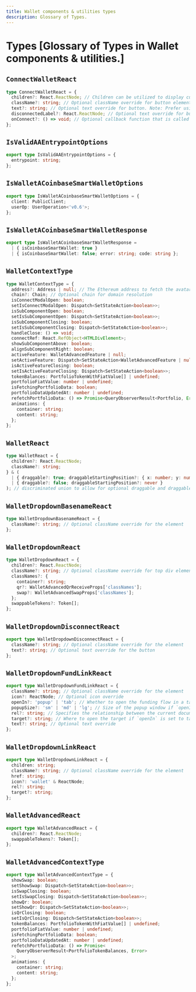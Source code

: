 ```yaml
---
title: Wallet components & utilities types
description: Glossary of Types.
---
```


# Types [Glossary of Types in Wallet components & utilities.]

## `ConnectWalletReact`

```ts
type ConnectWalletReact = {
  children?: React.ReactNode; // Children can be utilized to display customized content when the wallet is connected.
  className?: string; // Optional className override for button element
  text?: string; // Optional text override for button. Note: Prefer using `disconnectedLabel` prop instead as this will be deprecated in a future version.
  disconnectedLabel?: React.ReactNode; // Optional text override for button.
  onConnect?: () => void; // Optional callback function that is called when the wallet is connected. Can be used to trigger SIWE prompts or other actions.
};
```

## `IsValidAAEntrypointOptions`

```ts
export type IsValidAAEntrypointOptions = {
  entrypoint: string;
};
```

## `IsWalletACoinbaseSmartWalletOptions`

```ts
export type IsWalletACoinbaseSmartWalletOptions = {
  client: PublicClient;
  userOp: UserOperation<'v0.6'>;
};
```

## `IsWalletACoinbaseSmartWalletResponse`

```ts
export type IsWalletACoinbaseSmartWalletResponse =
  | { isCoinbaseSmartWallet: true }
  | { isCoinbaseSmartWallet: false; error: string; code: string };
```

## `WalletContextType`

```ts
type WalletContextType = {
  address?: Address | null; // The Ethereum address to fetch the avatar and name for.
  chain?: Chain; // Optional chain for domain resolution
  isConnectModalOpen: boolean;
  setIsConnectModalOpen: Dispatch<SetStateAction<boolean>>;
  isSubComponentOpen: boolean;
  setIsSubComponentOpen: Dispatch<SetStateAction<boolean>>;
  isSubComponentClosing: boolean;
  setIsSubComponentClosing: Dispatch<SetStateAction<boolean>>;
  handleClose: () => void;
  connectRef: React.RefObject<HTMLDivElement>;
  showSubComponentAbove: boolean;
  alignSubComponentRight: boolean;
  activeFeature: WalletAdvancedFeature | null;
  setActiveFeature: Dispatch<SetStateAction<WalletAdvancedFeature | null>>;
  isActiveFeatureClosing: boolean;
  setIsActiveFeatureClosing: Dispatch<SetStateAction<boolean>>;
  tokenBalances: PortfolioTokenWithFiatValue[] | undefined;
  portfolioFiatValue: number | undefined;
  isFetchingPortfolioData: boolean;
  portfolioDataUpdatedAt: number | undefined;
  refetchPortfolioData: () => Promise<QueryObserverResult<Portfolio, Error>>;
  animations: {
    container: string;
    content: string;
  };
};
```

## `WalletReact`

```ts
type WalletReact = {
  children?: React.ReactNode;
  className?: string;
} & (
  | { draggable?: true; draggableStartingPosition?: { x: number; y: number } }
  | { draggable?: false; draggableStartingPosition?: never }
); // discriminated union to allow for optional draggable and draggableStartingPosition
```

## `WalletDropdownBasenameReact`

```ts
type WalletDropdownBasenameReact = {
  className?: string; // Optional className override for the element
};
```

## `WalletDropdownReact`

```ts
type WalletDropdownReact = {
  children?: React.ReactNode;
  className?: string; // Optional className override for top div element;
  classNames?: {
    container?: string;
    qr?: WalletAdvancedQrReceiveProps['classNames'];
    swap?: WalletAdvancedSwapProps['classNames'];
  };
  swappableTokens?: Token[];
};
```

## `WalletDropdownDisconnectReact`

```ts
export type WalletDropdownDisconnectReact = {
  className?: string; // Optional className override for the element
  text?: string; // Optional text override for the button
};
```

## `WalletDropdownFundLinkReact`

```ts
export type WalletDropdownFundLinkReact = {
  className?: string; // Optional className override for the element
  icon?: ReactNode; // Optional icon override
  openIn?: 'popup' | 'tab'; // Whether to open the funding flow in a tab or a popup window
  popupSize?: 'sm' | 'md' | 'lg'; // Size of the popup window if `openIn` is set to `popup`
  rel?: string; // Specifies the relationship between the current document and the linked document
  target?: string; // Where to open the target if `openIn` is set to tab
  text?: string; // Optional text override
};
```

## `WalletDropdownLinkReact`

```ts
export type WalletDropdownLinkReact = {
  children: string;
  className?: string; // Optional className override for the element
  href: string;
  icon?: 'wallet' & ReactNode;
  rel?: string;
  target?: string;
};
```

## `WalletAdvancedReact`

```ts
export type WalletAdvancedReact = {
  children?: React.ReactNode;
  swappableTokens?: Token[];
};
```

## `WalletAdvancedContextType`

```ts
export type WalletAdvancedContextType = {
  showSwap: boolean;
  setShowSwap: Dispatch<SetStateAction<boolean>>;
  isSwapClosing: boolean;
  setIsSwapClosing: Dispatch<SetStateAction<boolean>>;
  showQr: boolean;
  setShowQr: Dispatch<SetStateAction<boolean>>;
  isQrClosing: boolean;
  setIsQrClosing: Dispatch<SetStateAction<boolean>>;
  tokenBalances: PortfolioTokenWithFiatValue[] | undefined;
  portfolioFiatValue: number | undefined;
  isFetchingPortfolioData: boolean;
  portfolioDataUpdatedAt: number | undefined;
  refetchPortfolioData: () => Promise<
    QueryObserverResult<PortfolioTokenBalances, Error>
  >;
  animations: {
    container: string;
    content: string;
  };
};
```
